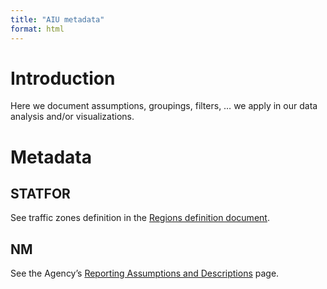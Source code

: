 ```yaml
---
title: "AIU metadata"
format: html
---
```


# Introduction
Here we document assumptions, groupings, filters, ... we apply in our data analysis
and/or visualizations.


# Metadata


## STATFOR
See traffic zones definition in the [Regions definition document](media/eurocontrol-forecast-2020-2024-region-definition.pdf).


## NM
See the Agency's [Reporting Assumptions and Descriptions](https://www.eurocontrol.int/publication/reporting-assumptions-and-descriptions) page.
